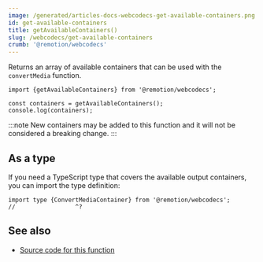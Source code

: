 ```yaml
---
image: /generated/articles-docs-webcodecs-get-available-containers.png
id: get-available-containers
title: getAvailableContainers()
slug: /webcodecs/get-available-containers
crumb: '@remotion/webcodecs'
---
```


Returns an array of available containers that can be used with the `convertMedia` function.

```tsx twoslash title="Getting available containers"
import {getAvailableContainers} from '@remotion/webcodecs';

const containers = getAvailableContainers();
console.log(containers);
```

:::note
New containers may be added to this function and it will not be considered a breaking change.
:::

## As a type

If you need a TypeScript type that covers the available output containers, you can import the type definition:

```tsx twoslash title="Type definition"
import type {ConvertMediaContainer} from '@remotion/webcodecs';
//                 ^?
```

## See also

- [Source code for this function](https://github.com/remotion-dev/remotion/blob/main/packages/webcodecs/src/get-available-containers.ts)
